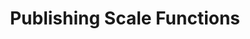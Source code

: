 ---
title: Publishing Scale Functions
description: Learn how to publish a Scale Function to the Scale Registry.
---